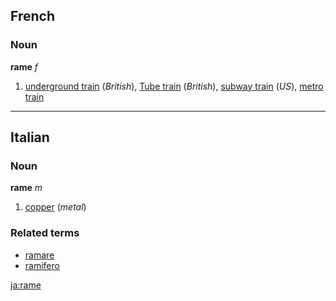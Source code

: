 ==French==
===Noun===
'''rame''' ''f''

#[[underground train]] (''British''), [[Tube train]] (''British''), [[subway train]] (''US''), [[metro train]]

----
==Italian==
===Noun===
'''rame''' ''m''

#[[copper]] (''metal'')

===Related terms===
*[[ramare]]
*[[ramifero]]
[[ja:rame]]